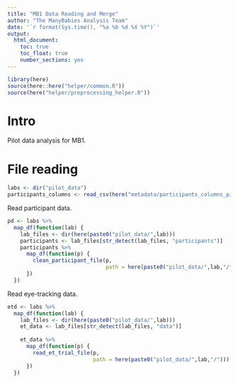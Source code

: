 ```yaml
---
title: "MB1 Data Reading and Merge"
author: "The ManyBabies Analysis Team"
date: '`r format(Sys.time(), "%a %b %d %X %Y")`'
output: 
  html_document:
    toc: true
    toc_float: true
    number_sections: yes
---
```


```r
library(here)
source(here::here("helper/common.R"))
source(here("helper/preprocessing_helper.R"))
```


# Intro

Pilot data analysis for MB1. 

# File reading

```r
labs <- dir("pilot_data")
participants_columns <- read_csv(here("metadata/participants_columns_pilot.csv")) 
```

Read participant data. 

```r
pd <- labs %>%
  map_df(function(lab) {
    lab_files <- dir(here(paste0("pilot_data/",lab))) 
    participants <- lab_files[str_detect(lab_files, "participants")]
    participants %>%
      map_df(function(p) {
        clean_participant_file(p, 
                               path = here(paste0("pilot_data/",lab,"/")))
      })
  })
```

Read eye-tracking data.

```r
etd <- labs %>%
  map_df(function(lab) {
    lab_files <- dir(here(paste0("pilot_data/",lab))) 
    et_data <- lab_files[str_detect(lab_files, "data")]
    
    et_data %>%
      map_df(function(p) {
        read_et_trial_file(p, 
                           path = here(paste0("pilot_data/",lab,"/")))
      })
  })
```